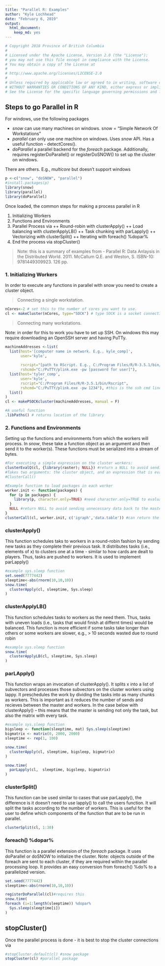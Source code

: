 ```yaml
---
title: "Parallel R: Examples"
author: "Kyle Lochhead"
date: "February 6, 2019"
output:
  html_document: 
    keep_md: yes
---
```

```r
# Copyright 2018 Province of British Columbia
# 
# Licensed under the Apache License, Version 2.0 (the "License");
# you may not use this file except in compliance with the License.
# You may obtain a copy of the License at
# 
# http://www.apache.org/licenses/LICENSE-2.0
# 
# Unless required by applicable law or agreed to in writing, software distributed under the License is distributed on an "AS IS" BASIS,
# WITHOUT WARRANTIES OR CONDITIONS OF ANY KIND, either express or implied.
# See the License for the specific language governing permissions and limitations under the License.
```
## Steps to go Parallel in R

For windows, use the following packages

+ _snow_ can use many machines on windows. snow = "Simple Network Of Workstations"
+ _parallel_ can only use one machine on windows. Uses _snow_ API. Has a useful function - detectCores(). 
+ _doParallel_ a parallel backend for the _foreach_ package. Additionally, requires registerDoParallel() or registerDoSNOW() to set up the cluster on windows.

There are others. E.g., _multicore_ but doesn't support windows

```r
p <-c("snow", "doSNOW", "parallel")
#install.packages(p)
library(snow)
library(parallel)
library(doParallel)
```

Once loaded, the common steps for making a process parallel in R

1. Initializing Workers
2. Functions and Environments
3. Parallel Process via
  ++ Round-robin with clusterApply()
  ++ Load balancing with clusterApplyLB()
  ++ Task chunking with parLapply()
  ++ Vectorizing with clusterSplit()
  ++ Iterating with foreach() %dopar%
4. End the process via stopCluster()

>Note: this is a summary of examples from - Parallel R: Data Anlaysis in the Distributed World. 2011. McCallum Q.E. and Weston, S. ISBN-10: 9781449309923. 126 pp. 

### 1. Initializing Workers
In order to execute any functions in parallel with snow you need to create a cluster object.

> Connecting a single workstation.

```r
nCores<-2 # set this to the number of cores you want to use.
cl <- makeCluster(nCores, type="SOCK") # type SOCK is a socket connection. If MPI is available use "MPI". Note declaring this type is not needed with the parallel package
```

> Connecting many workstations. 

Note: in order for this to work you have to set up SSH. On windows this may require downloading an OpenSSH server and having PuTTy.

```r
machineAddresses <-list(
  list(host='[computer name in network. E.g., kyle_comp]',
       user='kyle',
      
       rscript="[path to RScript. E.g., C:/Program Files/R/R-3.5.1/bin/Rscript]",
       rshcmd="C:/PuTTY/plink.exe -pw [password for user]"),
  list(host='tyler_comp',
       user='kyle',
       rscript="C:/Program Files/R/R-3.5.1/bin/Rscript",
       rshcmd="C:/PuTTY/plink.exe -pw 1234"), #this is the ssh cmd line call
  list()
)
cl <- makePSOCKcluster(machineAddresses, manual = F)

#A useful function
.libPaths() # returns location of the library
```

### 2. Functions and Environments
Setting up the functions and environments from which the workers will process. In _snow_, these take a function object as an argument and then send it to the worker(s). These functions must be serialized into a stream of bytes.

```r
#For executing a simple expression on the cluster workers:
clusterEvalQ(cl, {library(raster); NULL}) #return a NULL to avoid sending unnecessary data back to the master. Note the list one NULL for each worker.
#Takes two arguments: the cluster object, and an expression that is evaluated on each of the workers. It returns the result from each of the workers in a list. However, doesn't allow parameters to be past. Try: 
#ClusterCall()

#Example function to load packages in each worker
worker.init <- function(packages) {
  for (p in packages) {
    library(p, character.only=TRUE) #need character.only=TRUE to evaluate p as a character
  }
  NULL #return NULL to avoid sending unnecessary data back to the master process
}
clusterCall(cl, worker.init, c('igraph','data.table')) #can return the results as a list. Similar to #clusterApply() - but without the x. Executes once for each worker, rather than for each x.
```

### clusterApply()
This function schedules taks to workers in a round-robin fashion by sending new tasks as they complete their previous task. It distributes tasks (i.e., elements of x) to clusters one at a time - similar to how cards are dealt to players. Thus, tasks are pushed to workers. It is used to implement parLapply()

```r
#example sys.sleep function
set.seed(7777442)
sleeptime<-abs(rnorm(10,10,10))
snow.time(
  clusterApply(cl, sleeptime, Sys.sleep)
)
```

### clusterApplyLB()
This function schedules tasks to workers as the need them. Thus, tasks with uneven loads (i.e., tasks that would finish at differnt times) would be balanced. This function is more efficient if some tasks take longer than others or some workers are slower, e.g., > 10 seconds wasted due to round robin
```r
#example sys.sleep function
snow.time(
  clusterApplyLB(cl, sleeptime, Sys.sleep)
)
```
### parLApply()
This function wraps an invocation of clusterApply(). It splits x into a list of subvectors and processes those subvectors on the cluster workers using lappy. It preschedules the work by dividing the tasks into as many chunks as workers. This is important as it reduces the number of sends and recieves between the master and workers. In the case below with clusterApply() -- this means that the master is sending not only the task, but also the matrix with every task.

```r
#example sys.sleep function
bigsleep <- function(sleeptime, mat) Sys.sleep(sleeptime)
bigmatrix <- matrix(0, 2000, 2000)
sleeptime <- rep(1, 100)

snow.time(
  clusterApply(cl, sleeptime, bigsleep, bigmatrix)
)

snow.time(
  parLapply(cl,  sleeptime, bigsleep, bigmatrix)
)
```

### clusterSplit()
This function can be used similar to cases that use parLapply(), the difference is it doesn't need to use lapply() to call the users function. It will split the tasks according to the number of workers. This is useful for the user to define which components of the function that are to be run in parallel.

```r
clusterSplit(cl, 1:30)
```

### foreach() %dopar% 
This function is a parallel extension of the _foreach_ package. It uses  doParallel or doSNOW to initialize the cluster. Note: objects outside of the foreach are sent to each cluster, if they are required within the parallel processing loop. It provides an easy conversion from foreach() %do% to a parallelized version.
```r
set.seed(7777442)
sleeptime<-abs(rnorm(10,10,10))

registerDoParallel(cl)#requires this
snow.time(
foreach (i=1:length(sleeptime)) %dopar%
  Sys.sleep(sleeptime[i])
)
```

## stopCluster()
Once the parallel process is done - it is best to stop the cluster connections via
```r
#stopCluster.default(cl) #snow package
stopCluster(cl) #parallel package
```